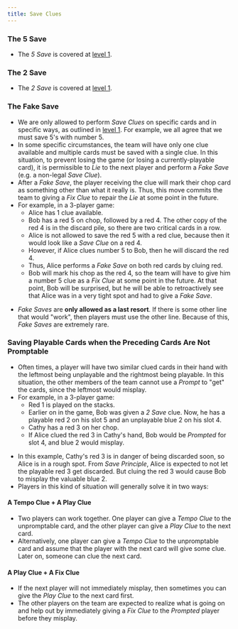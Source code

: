 ```yaml
---
title: Save Clues
---
```



### The 5 Save

- The _5 Save_ is covered at [level 1](../level-1.mdx#the-5-save).

### The 2 Save

- The _2 Save_ is covered at [level 1](../level-1.mdx#the-2-save).

### The Fake Save

- We are only allowed to perform _Save Clues_ on specific cards and in specific ways, as outlined in [level 1](level-1.mdx#save-clues). For example, we all agree that we must save 5's with number 5.
- In some specific circumstances, the team will have only one clue available and multiple cards must be saved with a single clue. In this situation, to prevent losing the game (or losing a currently-playable card), it is permissible to _Lie_ to the next player and perform a _Fake Save_ (e.g. a non-legal _Save Clue_).
- After a _Fake Save_, the player receiving the clue will mark their chop card as something other than what it really is. Thus, this move commits the team to giving a _Fix Clue_ to repair the _Lie_ at some point in the future.
- For example, in a 3-player game:
  - Alice has 1 clue available.
  - Bob has a red 5 on chop, followed by a red 4. The other copy of the red 4 is in the discard pile, so there are two critical cards in a row.
  - Alice is not allowed to save the red 5 with a red clue, because then it would look like a _Save Clue_ on a red 4.
  - However, if Alice clues number 5 to Bob, then he will discard the red 4.
  - Thus, Alice performs a _Fake Save_ on both red cards by cluing red.
  - Bob will mark his chop as the red 4, so the team will have to give him a number 5 clue as a _Fix Clue_ at some point in the future. At that point, Bob will be surprised, but he will be able to retroactively see that Alice was in a very tight spot and had to give a _Fake Save_.

<FakeSave />

- _Fake Saves_ are **only allowed as a last resort**. If there is some other line that would "work", then players must use the other line. Because of this, _Fake Saves_ are extremely rare.

### Saving Playable Cards when the Preceding Cards Are Not Promptable

- Often times, a player will have two similar clued cards in their hand with the leftmost being unplayable and the rightmost being playable. In this situation, the other members of the team cannot use a _Prompt_ to "get" the cards, since the leftmost would misplay.
- For example, in a 3-player game:
  - Red 1 is played on the stacks.
  - Earlier on in the game, Bob was given a _2 Save_ clue. Now, he has a playable red 2 on his slot 5 and an unplayable blue 2 on his slot 4.
  - Cathy has a red 3 on her chop.
  - If Alice clued the red 3 in Cathy's hand, Bob would be _Prompted_ for slot 4, and blue 2 would misplay.

<SavingPlayableCards />

- In this example, Cathy's red 3 is in danger of being discarded soon, so Alice is in a rough spot. From _Save Principle_, Alice is expected to not let the playable red 3 get discarded. But cluing the red 3 would cause Bob to misplay the valuable blue 2.
- Players in this kind of situation will generally solve it in two ways:

#### A Tempo Clue + A Play Clue

- Two players can work together. One player can give a _Tempo Clue_ to the unpromptable card, and the other player can give a _Play Clue_ to the next card.
- Alternatively, one player can give a _Tempo Clue_ to the unpromptable card and assume that the player with the next card will give some clue. Later on, someone can clue the next card.

#### A Play Clue + A Fix Clue

- If the next player will not immediately misplay, then sometimes you can give the _Play Clue_ to the next card first.
- The other players on the team are expected to realize what is going on and help out by immediately giving a _Fix Clue_ to the _Prompted_ player before they misplay.

